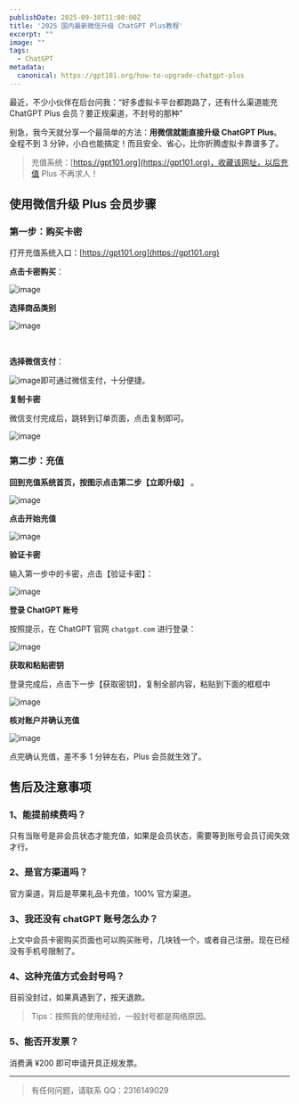```yaml
---
publishDate: 2025-09-30T11:00:00Z
title: '2025 国内最新微信升级 ChatGPT Plus教程'
excerpt: ""
image: ""
tags:
  - ChatGPT
metadata:
  canonical: https://gpt101.org/how-to-upgrade-chatgpt-plus
---
```


最近，不少小伙伴在后台问我：“好多虚拟卡平台都跑路了，还有什么渠道能充 ChatGPT Plus 会员？要正规渠道，不封号的那种”

别急，我今天就分享一个最简单的方法：**用微信就能直接升级 ChatGPT Plus**。
全程不到 3 分钟，小白也能搞定！而且安全、省心，比你折腾虚拟卡靠谱多了。

> 充值系统：[https://gpt101.org](https://gpt101.org)，收藏该网址，以后充值 Plus 不再求人！

## 使用微信升级 Plus 会员步骤

### 第一步：购买卡密

打开充值系统入口：[https://gpt101.org](https://gpt101.org)

**点击卡密购买**：

![image](http://default-cdn.afreecoder.com.cn/hexo/image-20250930113034-pjgeprk.png)

**选择商品类别**

![image](http://default-cdn.afreecoder.com.cn/hexo/image-20250918011102-9op7bb3.png)

‍

**选择微信支付**：

![image](http://default-cdn.afreecoder.com.cn/hexo/image-20250918011148-tgl2u4e.png)即可通过微信支付，十分便捷。

**复制卡密**

微信支付完成后，跳转到订单页面，点击复制即可。

![image](http://default-cdn.afreecoder.com.cn/hexo/image-20250918011953-dqxxnqq.png)

### 第二步：充值

**回到充值系统首页，按图示点击第二步【立即升级】** 。

![image](http://default-cdn.afreecoder.com.cn/hexo/image-20250930113134-1rjhoz7.png)

**点击开始充值**

![image](http://default-cdn.afreecoder.com.cn/hexo/image-20250918011627-8t8u3ot.png)

**验证卡密**

输入第一步中的卡密，点击【验证卡密】：

![image](http://default-cdn.afreecoder.com.cn/hexo/image-20250918011840-0iiuawk.png)

**登录 ChatGPT 账号**

按照提示，在 ChatGPT 官网 `chatgpt.com` ​进行登录：

![image](http://default-cdn.afreecoder.com.cn/hexo/image-20250918012145-wljdq03.png)

**获取和粘贴密钥**

登录完成后，点击下一步【获取密钥】，复制全部内容，粘贴到下面的框框中

![image](http://default-cdn.afreecoder.com.cn/hexo/image-20250918175327-epaaxhx.png)

**核对账户并确认充值**

![image](http://default-cdn.afreecoder.com.cn/hexo/image-20250918012537-n7ly6lf.png)

点完确认充值，差不多 1 分钟左右，Plus 会员就生效了。

## 售后及注意事项

### 1、能提前续费吗？

只有当账号是非会员状态才能充值，如果是会员状态，需要等到账号会员订阅失效才行。

### 2、是官方渠道吗？

官方渠道，背后是苹果礼品卡充值，100% 官方渠道。

### 3、**我还没有 chatGPT 账号怎么办？**

上文中会员卡密购买页面也可以购买账号，几块钱一个，或者自己注册。现在已经没有手机号限制了。

### 4、**这种充值方式会封号吗？**

目前没封过，如果真遇到了，按天退款。

> Tips：按照我的使用经验，一般封号都是网络原因。

### 5、能否开发票？

消费满 ¥200 即可申请开具正规发票。

---

> 有任何问题，请联系 QQ：2316149029
